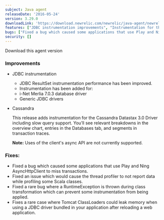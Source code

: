 ```yaml
---
subject: Java agent
releaseDate: '2016-05-24'
version: 3.29.0
downloadLink: 'https://download.newrelic.com/newrelic/java-agent/newrelic-agent/3.29.0/'
features: ["JDBC instrumentation improvements", "Instrumentation for the Cassandra Datastax 3.0 Driver including slow query support"]
bugs: ["Fixed a bug which caused some applications that use Play and Ning AsyncHttpClient to miss transactions", "Fixed an issue which would cause the thread profiler to not report data while profiling some Scala classes", "Fixed a bug where a RuntimeException is thrown during class transformation", "Fixed a bug where Tomcat ClassLoaders could leak memory when using a JDBC driver bundled in your application"]
security: []
---
```

<ButtonGroup>
  <ButtonLink
    role="button"
    to="https://download.newrelic.com/newrelic/java-agent/newrelic-agent/3.29.0/"
    variant="primary"
  >
    Download this agent version
  </ButtonLink>
</ButtonGroup>

### Improvements

* JDBC instrumentation

  * JDBC ResultSet instrumentation performance has been improved.
  * Instrumentation has been added for:
  * i-Net Merlia 7.0.3 database driver
  * Generic JDBC drivers
* Cassandra

  This release adds instrumentation for the Cassandra Datastax 3.0 Driver including slow query support. You’ll see relevant breakdowns in the overview chart, entries in the Databases tab, and segments in transaction traces.

  **Note:** Uses of the client's async API are not currently supported.

### Fixes:

* Fixed a bug which caused some applications that use Play and Ning AsyncHttpClient to miss transactions.
* Fixed an issue which would cause the thread profiler to not report data while profiling some Scala classes.
* Fixed a rare bug where a RuntimeException is thrown during class transformation which can prevent some instrumentation from being applied.
* Fixes a rare case where Tomcat ClassLoaders could leak memory when using a JDBC driver bundled in your application after reloading a web application.
